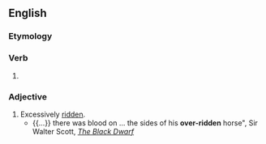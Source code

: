 ==English==

===Etymology===
{{suffix|over|ridden|lang=en}}

===Verb===
{{head|en|past participle|cat2=simple past forms}}

# {{context|rare|lang=en}} {{alternative spelling of|overridden|lang=en}}

===Adjective===
{{head|en|adjective}}

# Excessively [[ridden]].
#* {{...}} there was blood on ... the sides of his '''over-ridden''' horse", Sir Walter Scott, [http://www.google.com/url?sa=t&ct=res&cd=2&url=http%3A%2F%2Febooks.adelaide.edu.au%2Fs%2Fscott%2Fwalter%2Fblack%2Fchapter7.html&ei=G-jGR7b7Jp_qeYWurBE&usg=AFQjCNFUyzxLa3ybgfdnYQBodagl7hny0Q&sig2=ne6z0f-CC9tpBIU8qY4HSA ''The Black Dwarf'']